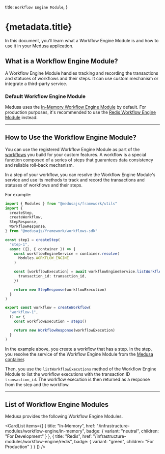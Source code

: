 
  title: `Workflow Engine Module`,
}

# {metadata.title}

In this document, you'll learn what a Workflow Engine Module is and how to use it in your Medusa application.

## What is a Workflow Engine Module?

A Workflow Engine Module handles tracking and recording the transactions and statuses of workflows and their steps. It can use custom mechanism or integrate a third-party service.

### Default Workflow Engine Module

Medusa uses the [In-Memory Workflow Engine Module](./in-memory/page.mdx) by default. For production purposes, it's recommended to use the [Redis Workflow Engine Module](./redis/page.mdx) instead.

---

## How to Use the Workflow Engine Module?

You can use the registered Workflow Engine Module as part of the [workflows](!docs!/learn/fundamentals/workflows) you build for your custom features. A workflow is a special function composed of a series of steps that guarantees data consistency and reliable roll-back mechanism.

In a step of your workflow, you can resolve the Workflow Engine Module's service and use its methods to track and record the transactions and statuses of workflows and their steps.

For example:

```ts
import { Modules } from "@medusajs/framework/utils"
import { 
  createStep,
  createWorkflow,
  StepResponse,
  WorkflowResponse,
} from "@medusajs/framework/workflows-sdk"

const step1 = createStep(
  "step-1",
  async ({}, { container }) => {
    const workflowEngineService = container.resolve(
      Modules.WORKFLOW_ENGINE
    )

    const [workflowExecution] = await workflowEngineService.listWorkflowExecutions({
      transaction_id: transaction_id,
    })

    return new StepResponse(workflowExecution)
  } 
)

export const workflow = createWorkflow(
  "workflow-1",
  () => {
    const workflowExecution = step1()

    return new WorkflowResponse(workflowExecution)
  }
)
```

In the example above, you create a workflow that has a step. In the step, you resolve the service of the Workflow Engine Module from the [Medusa container](!docs!/learn/fundamentals/medusa-container).

Then, you use the `listWorkflowExecutions` method of the Workflow Engine Module to list the workflow executions with the transaction ID `transaction_id`. The workflow execution is then returned as a response from the step and the workflow.

---

## List of Workflow Engine Modules

Medusa provides the following Workflow Engine Modules.

<CardList
  items={[
    {
      title: "In-Memory",
      href: "/infrastructure-modules/workflow-engine/in-memory",
      badge: {
        variant: "neutral",
        children: "For Development"
      }
    },
    {
      title: "Redis",
      href: "/infrastructure-modules/workflow-engine/redis",
      badge: {
        variant: "green",
        children: "For Production"
      }
    }
  ]}
/>
